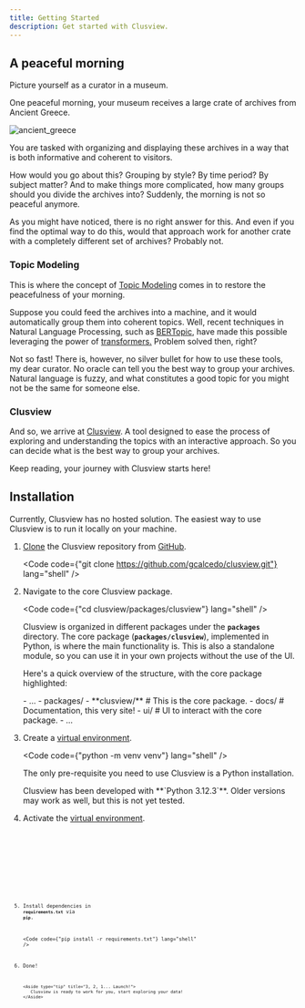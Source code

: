 ```yaml
---
title: Getting Started
description: Get started with Clusview.
---
```



## A peaceful morning

Picture yourself as a curator in a museum.

One peaceful morning, your museum receives a large crate of archives from Ancient Greece.

![ancient_greece](../../../assets/images/ancient_greece.jpg)

You are tasked with organizing and displaying these archives in a way that is both informative and coherent to visitors.

How would you go about this? Grouping by style? By time period? By subject matter? And to make things more
complicated, how many groups should you divide the archives into? Suddenly, the morning is not so peaceful anymore.

As you might have noticed, there is no right answer for this. And even if you find the optimal way to do this,
would that approach work for another crate with a completely different set of archives? Probably not.

### Topic Modeling

This is where the concept of [Topic Modeling](https://en.wikipedia.org/wiki/Topic_model) comes in to restore the peacefulness of your morning.

Suppose you could feed the archives into a machine, and it would automatically group them into coherent topics.
Well, recent techniques in Natural Language Processing,
such as [BERTopic](https://maartengr.github.io/BERTopic/index.html), have made this possible
leveraging the power of [transformers.](<https://en.wikipedia.org/wiki/Transformer_(deep_learning_architecture)>)
Problem solved then, right?

Not so fast! There is, however, no silver bullet for how to use these tools, my dear curator.
No oracle can tell you the best way to group your archives. Natural language is fuzzy, and what constitutes a good topic
for you might not be the same for someone else.

### Clusview

And so, we arrive at [Clusview](/clusview). A tool designed to ease the process of exploring and understanding the topics
with an interactive approach. So you can decide what is the best way to group your archives.

Keep reading, your journey with Clusview starts here!

## Installation

Currently, Clusview has no hosted solution. The easiest way to use Clusview is to run it locally on your machine.

<Steps>

1.  [Clone](https://git-scm.com/docs/git-clone/) the Clusview repository from [GitHub](https://github.com/gcalcedo/clusview).

    <Code
      code={"git clone https://github.com/gcalcedo/clusview.git"}
      lang="shell"
    />

2.  Navigate to the core Clusview package.

    <Code code={"cd clusview/packages/clusview"} lang="shell" />

    Clusview is organized in different packages under the **`packages`** directory.
    The core package (**`packages/clusview`**), implemented in Python, is where the main functionality is.
    This is also a standalone module, so you can use it in your own projects without the use of the UI.

    Here's a quick overview of the structure, with the core package highlighted:

    <FileTree>
      - ... - packages/ - **clusview/** # This is the core package. - docs/ #
      Documentation, this very site! - ui/ # UI to interact with the core
      package. - ...
    </FileTree>

3.  Create a [virtual environment](https://docs.python.org/3/library/venv.html).

    <Code code={"python -m venv venv"} lang="shell" />

    The only pre-requisite you need to use Clusview is a Python installation.

    <Aside type="caution" title="Python Version Compatibility">
      Clusview has been developed with **`Python 3.12.3`**. Older versions may
      work as well, but this is not yet tested.
    </Aside>

4.  Activate the [virtual environment](https://docs.python.org/3/library/venv.html).

    <Tabs>
      <TabItem label="Linux" icon="linux">
        <Code code={"source venv/bin/activate"} lang="shell" />
      </TabItem>
      <TabItem label="macOS" icon="apple">
        <Code code={"source venv/bin/activate"} lang="shell" />
      </TabItem>
      <TabItem label="Windows" icon="seti:windows">
        <Code code={"venv/Scripts/activate"} lang="shell" />
      </TabItem>
    </Tabs>

5.  Install dependencies in **`requirements.txt`** via **`pip`**.

    <Code code={"pip install -r requirements.txt"} lang="shell" />

6.  Done!

        <Aside type="tip" title="3, 2, 1... Launch!">
           Clusview is ready to work for you, start exploring your data!
        </Aside>

</Steps>
